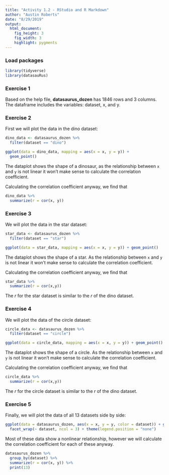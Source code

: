 ```yaml
---
title: "Activity 1.2 - RStudio and R Markdown"
author: "Austin Roberts"
date: "8/29/2019"
output: 
  html_document: 
    fig_height: 3
    fig_width: 3
    highlight: pygments
---
```


### Load packages

```r
library(tidyverse) 
library(datasauRus)
```


### Exercise 1

Based on the help file, **datasaurus_dozen** has 1846 rows and 3 columns. The dataframe includes the variables: dataset, x, and y. 

### Exercise 2

First we will plot the data in the dino dataset:

```r
dino_data <- datasaurus_dozen %>%
  filter(dataset == "dino")

ggplot(data = dino_data, mapping = aes(x = x, y = y)) +
  geom_point()
```

The dataplot shows the shape of a dinosaur, as the relationship between `x` and `y` is not linear it won't make sense to calculate the correlation coefficient.

Calculating the correlation coefficient anyway, we find that

```r
dino_data %>%
  summarize(r = cor(x, y))
```

### Exercise 3

We will plot the data in the star dataset:

```r
star_data <- datasaurus_dozen %>%
  filter(dataset == "star")

ggplot(data = star_data, mapping = aes(x = x, y = y)) + geom_point()
```

The dataplot shows the shape of a star. As the relationship between `x` and `y` is not linear it won't make sense to calculate the correlation coefficient.

Calculating the correlation coefficient anyway, we find that

```r
star_data %>%
  summarize(r = cor(x,y))
```

The *r* for the star dataset is similar to the *r* of the dino dataset.

### Exercise 4

We will plot the data of the circle dataset:

```r
circle_data <- datasaurus_dozen %>%
  filter(dataset == "circle")

ggplot(data = circle_data, mapping = aes(x = x, y = y)) + geom_point()
```

The dataplot shows the shape of a circle. As the relationship between `x` and `y` is not linear it won't make sense to calculate the correlation coefficient.

Calculating the correlation coefficient anyway, we find that

```r
circle_data %>%
  summarize(r = cor(x,y))
```

The *r* for the circle dataset is similar to the *r* of the dino dataset.

### Exercise 5

Finally, we will plot the data of all 13 datasets side by side:

```r
ggplot(data = datasaurus_dozen, aes(x = x, y = y, color = dataset)) + geom_point() + 
  facet_wrap(~ dataset, ncol = 3) + theme(legend.position = "none")
```

Most of these data show a nonlinear relationship, however we will calculate the correlation coefficient for each of these anyway.

```r
datasaurus_dozen %>%
  group_by(dataset) %>%
  summarize(r = cor(x, y)) %>%
  print(13)
```